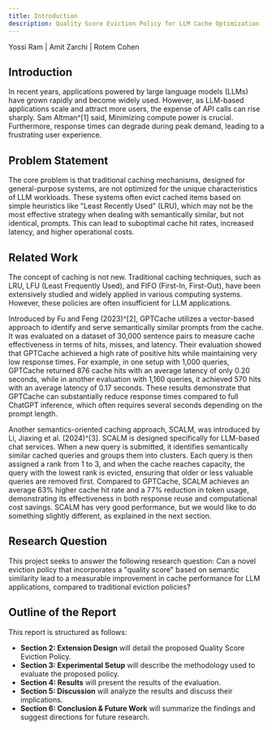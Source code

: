 ```yaml
---
title: Introduction
description: Quality Score Eviction Policy for LLM Cache Optimization
---
```


Yossi Ram | Amit Zarchi | Rotem Cohen

## Introduction

In recent years, applications powered by large language models (LLMs) have grown rapidly and become widely used. However, as LLM-based applications scale and attract more users, the expense of API calls can rise sharply. Sam Altman^[1] said, Minimizing compute power is crucial. Furthermore, response times can degrade during peak demand, leading to a frustrating user experience.

## Problem Statement

The core problem is that traditional caching mechanisms, designed for general-purpose systems, are not optimized for the unique characteristics of LLM workloads. These systems often evict cached items based on simple heuristics like "Least Recently Used" (LRU), which may not be the most effective strategy when dealing with semantically similar, but not identical, prompts. This can lead to suboptimal cache hit rates, increased latency, and higher operational costs.

## Related Work

The concept of caching is not new. Traditional caching techniques, such as LRU, LFU (Least Frequently Used), and FIFO (First-In, First-Out), have been extensively studied and widely applied in various computing systems. However, these policies are often insufficient for LLM applications.

Introduced by Fu and Feng (2023)^[2], GPTCache utilizes a vector-based approach to identify and serve semantically similar prompts from the cache. It was evaluated on a dataset of 30,000 sentence pairs to measure cache effectiveness in terms of hits, misses, and latency. Their evaluation showed that GPTCache achieved a high rate of positive hits while maintaining very low response times. For example, in one setup with 1,000 queries, GPTCache returned 876 cache hits with an average latency of only 0.20 seconds, while in another evaluation with 1,160 queries, it achieved 570 hits with an average latency of 0.17 seconds. These results demonstrate that GPTCache can substantially reduce response times compared to full ChatGPT inference, which often requires several seconds depending on the prompt length.

Another semantics-oriented caching approach, SCALM, was introduced by Li, Jiaxing et al. (2024)^[3]. SCALM is designed specifically for LLM-based chat services. When a new query is submitted, it identifies semantically similar cached queries and groups them into clusters. Each query is then assigned a rank from 1 to 3, and when the cache reaches capacity, the query with the lowest rank is evicted, ensuring that older or less valuable queries are removed first. Compared to GPTCache, SCALM achieves an average 63% higher cache hit rate and a 77% reduction in token usage, demonstrating its effectiveness in both response reuse and computational cost savings. SCALM has very good performance, but we would like to do something slightly different, as explained in the next section.

## Research Question

This project seeks to answer the following research question: Can a novel eviction policy that incorporates a "quality score" based on semantic similarity lead to a measurable improvement in cache performance for LLM applications, compared to traditional eviction policies?

## Outline of the Report

This report is structured as follows:

- **Section 2: Extension Design** will detail the proposed Quality Score Eviction Policy.
- **Section 3: Experimental Setup** will describe the methodology used to evaluate the proposed policy.
- **Section 4: Results** will present the results of the evaluation.
- **Section 5: Discussion** will analyze the results and discuss their implications.
- **Section 6: Conclusion & Future Work** will summarize the findings and suggest directions for future research.
